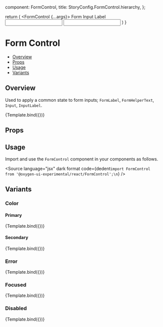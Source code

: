 
  component: FormControl,
  title: StoryConfig.FormControl.hierarchy,
};

<Meta title={meta.title} component={meta.component} />

  return (
    <FormControl {...args}>
      <InputLabel htmlFor="component-simple1">Form Input Label</InputLabel>
      <Input id="component-simple1" defaultValue="TextField1" />
      <Input id="component-simple1" defaultValue="TextField2" />
    </FormControl>
  )
}

# Form Control

- [Overview](#overview)
- [Props](#props)
- [Usage](#usage)
- [Variants](#variants)

## Overview

Used to apply a common state to form inputs; `FormLabel`, `FormHelperText`, `Input`, `InputLabel`.

<Canvas>
  <Story name="Overview" args={{margin: 'normal'}}>
    {Template.bind({})}
  </Story>
</Canvas>

## Props

<ArgsTable story="Overview" />

## Usage

Import and use the `FormControl` component in your components as follows.

<Source
  language="jsx"
  dark
  format
  code={dedent`import FormControl from '@oxygen-ui-experimental/react/FormControl';\n`}
/>

## Variants

### Color

#### Primary

<Canvas>
  <Story name="Primary" args={{color: 'primary', margin: 'normal'}} >
    {Template.bind({})}
    </Story>
</Canvas>

#### Secondary

<Canvas>
  <Story name="Secondary" args={{color: 'secondary', margin: 'normal'}} >
    {Template.bind({})}
  </Story>
</Canvas>

### Error

<Canvas>
  <Story name="Error" args={{error: true, margin: 'normal'}} >
    {Template.bind({})}
  </Story>
</Canvas>

### Focused

<Canvas>
  <Story name="Focused" args={{focused: true, margin: 'normal'}} >
    {Template.bind({})}
  </Story>
</Canvas>

### Disabled

<Canvas>
  <Story name="Disabled" args={{disabled: true, margin: 'normal'}} >
    {Template.bind({})}
  </Story>
</Canvas>

